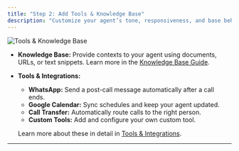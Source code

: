 ```yaml
---
title: "Step 2: Add Tools & Knowledge Base"
description: "Customize your agent’s tone, responsiveness, and base behavior."
---
```


![Tools & Knowledge Base](/images/kb.png)

- **Knowledge Base:** Provide contexts to your agent using documents, URLs, or text snippets. Learn more in the [Knowledge Base Guide](../knowledge-base).  
- **Tools & Integrations:**  
  - **WhatsApp:** Send a post-call message automatically after a call ends.  
  - **Google Calendar:** Sync schedules and keep your agent updated.  
  - **Call Transfer:** Automatically route calls to the right person.  
  - **Custom Tools:** Add and configure your own custom tool.  
  
  Learn more about these in detail in [Tools & Integrations](../tools-integrations).  

---


